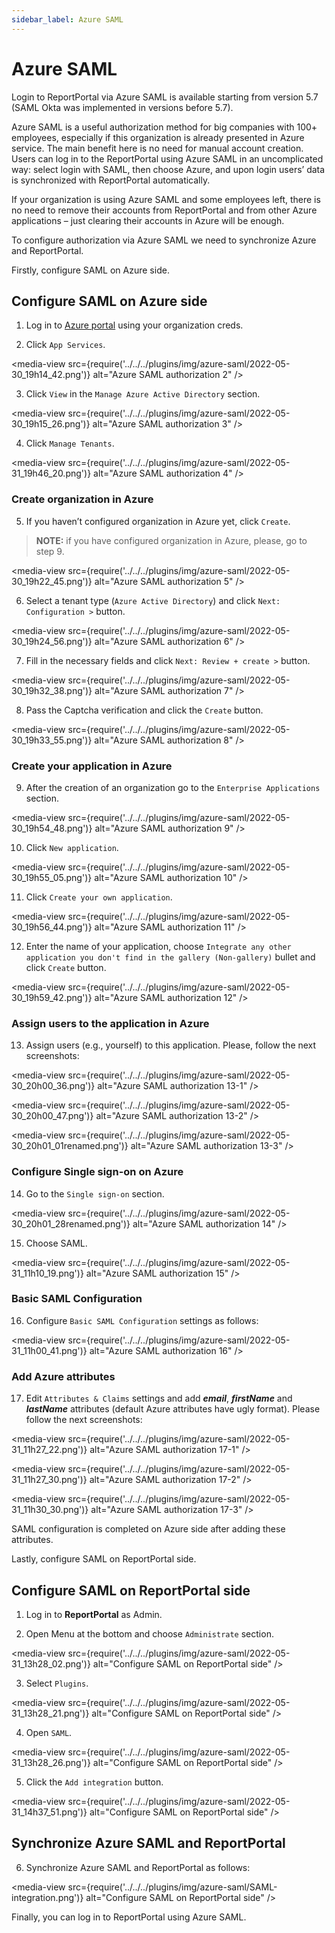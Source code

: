 ```yaml
---
sidebar_label: Azure SAML
---
```


# Azure SAML

Login to ReportPortal via Azure SAML is available starting from version 5.7 (SAML Okta was implemented in versions before 5.7).

Azure SAML is a useful authorization method for big companies with 100+ employees, especially if this organization is already presented in Azure service. The main benefit here is no need for manual account creation. Users can log in to the ReportPortal using Azure SAML in an uncomplicated way: select login with SAML, then choose Azure, and upon login users’ data is synchronized with ReportPortal automatically.

If your organization is using Azure SAML and some employees left, there is no need to remove their accounts from ReportPortal and from other Azure applications – just clearing their accounts in Azure will be enough.

To configure authorization via Azure SAML we need to synchronize Azure and ReportPortal.

Firstly, configure SAML on Azure side.

## Configure SAML on Azure side

1. Log in to [Azure portal](https://portal.azure.com) using your organization creds.

2. Click ```App Services```.

<media-view src={require('../../../plugins/img/azure-saml/2022-05-30_19h14_42.png')} alt="Azure SAML authorization 2" />

3. Click ```View``` in the ```Manage Azure Active Directory``` section.

<media-view src={require('../../../plugins/img/azure-saml/2022-05-30_19h15_26.png')} alt="Azure SAML authorization 3" />

4. Click ```Manage Tenants```.

<media-view src={require('../../../plugins/img/azure-saml/2022-05-31_19h46_20.png')} alt="Azure SAML authorization 4" />

### Create organization in Azure

5. If you haven’t configured organization in Azure yet, click ```Create```.

>**NOTE:** if you have configured organization in Azure, please, go to step 9.

<media-view src={require('../../../plugins/img/azure-saml/2022-05-30_19h22_45.png')} alt="Azure SAML authorization 5" />

6. Select a tenant type (```Azure Active Directory```) and click ```Next: Configuration >``` button.

<media-view src={require('../../../plugins/img/azure-saml/2022-05-30_19h24_56.png')} alt="Azure SAML authorization 6" />

7. Fill in the necessary fields and click ```Next: Review + create >``` button.

<media-view src={require('../../../plugins/img/azure-saml/2022-05-30_19h32_38.png')} alt="Azure SAML authorization 7" />

8. Pass the Captcha verification and click the ```Create``` button.

<media-view src={require('../../../plugins/img/azure-saml/2022-05-30_19h33_55.png')} alt="Azure SAML authorization 8" />

### Create your application in Azure

9. After the creation of an organization go to the ```Enterprise Applications``` section.

<media-view src={require('../../../plugins/img/azure-saml/2022-05-30_19h54_48.png')} alt="Azure SAML authorization 9" />

10. Click ```New application```.

<media-view src={require('../../../plugins/img/azure-saml/2022-05-30_19h55_05.png')} alt="Azure SAML authorization 10" />

11. Click ```Create your own application```.

<media-view src={require('../../../plugins/img/azure-saml/2022-05-30_19h56_44.png')} alt="Azure SAML authorization 11" />

12. Enter the name of your application, choose ```Integrate any other application you don't find in the gallery (Non-gallery)``` bullet and click ```Create``` button.

<media-view src={require('../../../plugins/img/azure-saml/2022-05-30_19h59_42.png')} alt="Azure SAML authorization 12" />

### Assign users to the application in Azure

13. Assign users (e.g., yourself) to this application. Please, follow the next screenshots:

<media-view src={require('../../../plugins/img/azure-saml/2022-05-30_20h00_36.png')} alt="Azure SAML authorization 13-1" />

<media-view src={require('../../../plugins/img/azure-saml/2022-05-30_20h00_47.png')} alt="Azure SAML authorization 13-2" />

<media-view src={require('../../../plugins/img/azure-saml/2022-05-30_20h01_01renamed.png')} alt="Azure SAML authorization 13-3" />

### Configure Single sign-on on Azure

14. Go to the ```Single sign-on``` section.

<media-view src={require('../../../plugins/img/azure-saml/2022-05-30_20h01_28renamed.png')} alt="Azure SAML authorization 14" />

15. Choose SAML.

<media-view src={require('../../../plugins/img/azure-saml/2022-05-31_11h10_19.png')} alt="Azure SAML authorization 15" />

### Basic SAML Configuration

16. Configure ```Basic SAML Configuration``` settings as follows:

<media-view src={require('../../../plugins/img/azure-saml/2022-05-31_11h00_41.png')} alt="Azure SAML authorization 16" />

### Add Azure attributes

17. Edit ```Attributes & Claims``` settings and add ***email***, ***firstName*** and ***lastName*** attributes (default Azure attributes have ugly format). Please follow the next screenshots:

<media-view src={require('../../../plugins/img/azure-saml/2022-05-31_11h27_22.png')} alt="Azure SAML authorization 17-1" />

<media-view src={require('../../../plugins/img/azure-saml/2022-05-31_11h27_30.png')} alt="Azure SAML authorization 17-2" />

<media-view src={require('../../../plugins/img/azure-saml/2022-05-31_11h30_30.png')} alt="Azure SAML authorization 17-3" />

SAML configuration is completed on Azure side after adding these attributes.

Lastly, configure SAML on ReportPortal side.

## Configure SAML on ReportPortal side

1. Log in to **ReportPortal** as Admin.

2. Open Menu at the bottom and choose ```Administrate``` section.

<media-view src={require('../../../plugins/img/azure-saml/2022-05-31_13h28_02.png')} alt="Configure SAML on ReportPortal side" />

3. Select ```Plugins```.

<media-view src={require('../../../plugins/img/azure-saml/2022-05-31_13h28_21.png')} alt="Configure SAML on ReportPortal side" />

4. Open ```SAML```.

<media-view src={require('../../../plugins/img/azure-saml/2022-05-31_13h28_26.png')} alt="Configure SAML on ReportPortal side" />

5. Click the ```Add integration``` button.

<media-view src={require('../../../plugins/img/azure-saml/2022-05-31_14h37_51.png')} alt="Configure SAML on ReportPortal side" />

## Synchronize Azure SAML and ReportPortal

6. Synchronize Azure SAML and ReportPortal as follows:

<media-view src={require('../../../plugins/img/azure-saml/SAML-integration.png')} alt="Configure SAML on ReportPortal side" />

Finally, you can log in to ReportPortal using Azure SAML.
